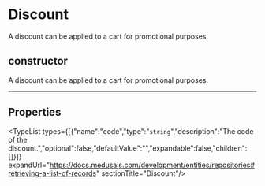
# Discount

A discount can be applied to a cart for promotional purposes.

## constructor

A discount can be applied to a cart for promotional purposes.

___

## Properties

<TypeList types={[{"name":"code","type":"`string`","description":"The code of the discount.","optional":false,"defaultValue":"","expandable":false,"children":[]}]} expandUrl="https://docs.medusajs.com/development/entities/repositories#retrieving-a-list-of-records" sectionTitle="Discount"/>
